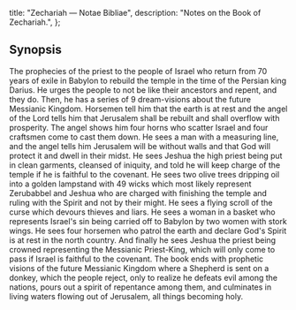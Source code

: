   title: "Zechariah — Notae Bibliae",
  description: "Notes on the Book of Zechariah.",
};

<Initial text="Zechariah" />

## Synopsis

The prophecies of the priest <Definition lang="hebrew" anchor="zecharya" text="Zechariah" /> to the people of Israel who return from 70 years of exile in Babylon to rebuild the temple in the time of the Persian king Darius. He urges the people to not be like their ancestors and repent, and they do. Then, he has a series of 9 dream-visions about the future Messianic Kingdom. Horsemen tell him that the earth is at rest and the angel of the Lord tells him that Jerusalem shall be rebuilt and shall overflow with prosperity. The angel shows him four horns who scatter Israel and four craftsmen come to cast them down. He sees a man with a measuring line, and the angel tells him Jerusalem will be without walls and that God will protect it and dwell in their midst. He sees Jeshua the high priest being put in clean garments, cleansed of iniquity, and told he will keep charge of the temple if he is faithful to the covenant. He sees two olive trees dripping oil into a golden lampstand with 49 wicks which most likely represent Zerubabbel and Jeshua who are charged with finishing the temple and ruling with the Spirit and not by their might. He sees a flying scroll of the curse which devours thieves and liars. He sees a woman in a basket who represents Israel's sin being carried off to Babylon by two women with stork wings. He sees four horsemen who patrol the earth and declare God's Spirit is at rest in the north country. And finally he sees Jeshua the priest being crowned representing the Messianic Priest-King, which will only come to pass if Israel is faithful to the covenant. The book ends with prophetic visions of the future Messianic Kingdom where a Shepherd is sent on a donkey, which the people reject, only to realize he defeats evil among the nations, pours out a spirit of repentance among them, and culminates in living waters flowing out of Jerusalem, all things becoming holy.
